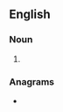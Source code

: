 ==English==

===Noun===
{{head|en|noun plural form}}

# {{plural of|anarch|lang=en}}

===Anagrams===
* {{anagrams|en|charans}}